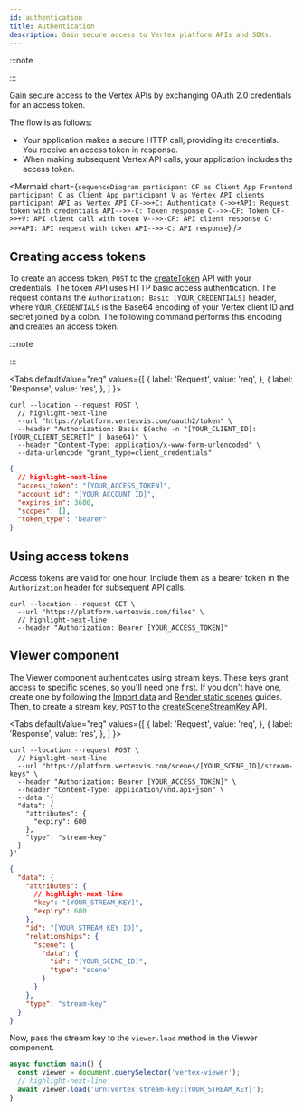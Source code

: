 ```yaml
---
id: authentication
title: Authentication
description: Gain secure access to Vertex platform APIs and SDKs.
---
```



:::note

<SignUpNote />
:::

Gain secure access to the Vertex APIs by exchanging OAuth 2.0 credentials for an access token.

The flow is as follows:

- Your application makes a secure HTTP call, providing its credentials. You receive an access token in response.
- When making subsequent Vertex API calls, your application includes the access token.

<Mermaid
  chart={`
  sequenceDiagram
  participant CF as Client App Frontend
  participant C as Client App
  participant V as Vertex API clients
  participant API as Vertex API
    CF->>+C: Authenticate
    C->>+API: Request token with credentials
    API-->>-C: Token response
    C-->>-CF: Token
    CF->>+V: API client call with token
    V-->>-CF: API client response
    C->>+API: API request with token
    API-->>-C: API response
`}
/>

## Creating access tokens

To create an access token, `POST` to the [createToken](https://docs.vertex3d.com/#f8c5dc19-0f68-442e-8d28-aa03be2c48fb) API with your credentials. The token API uses HTTP basic access authentication. The request contains the `Authorization: Basic [YOUR_CREDENTIALS]` header, where `YOUR_CREDENTIALS` is the Base64 encoding of your Vertex client ID and secret joined by a colon. The following command performs this encoding and creates an access token.

:::note

<ProtectSecretNote />
:::

<Tabs
  defaultValue="req"
  values={[
    { label: 'Request', value: 'req', },
    { label: 'Response', value: 'res', },
  ]
}>
<TabItem value="req">

```shell
curl --location --request POST \
  // highlight-next-line
  --url "https://platform.vertexvis.com/oauth2/token" \
  --header "Authorization: Basic $(echo -n "[YOUR_CLIENT_ID]:[YOUR_CLIENT_SECRET]" | base64)" \
  --header "Content-Type: application/x-www-form-urlencoded" \
  --data-urlencode "grant_type=client_credentials"
```

</TabItem>
<TabItem value="res">

```json
{
  // highlight-next-line
  "access_token": "[YOUR_ACCESS_TOKEN]",
  "account_id": "[YOUR_ACCOUNT_ID]",
  "expires_in": 3600,
  "scopes": [],
  "token_type": "bearer"
}
```

</TabItem>
</Tabs>

## Using access tokens

Access tokens are valid for one hour. Include them as a bearer token in the `Authorization` header for subsequent API calls.

```shell
curl --location --request GET \
  --url "https://platform.vertexvis.com/files" \
  // highlight-next-line
  --header "Authorization: Bearer [YOUR_ACCESS_TOKEN]"
```

## Viewer component

The Viewer component authenticates using stream keys. These keys grant access to specific scenes, so you'll need one first. If you don't have one, create one by following the [Import data](./import-data.mdx) and [Render static scenes](./render-static-scenes.mdx) guides. Then, to create a stream key, `POST` to the [createSceneStreamKey](https://docs.vertex3d.com/#dd9c119e-5808-4bc5-8aeb-afc1ca34362d) API.

<Tabs
  defaultValue="req"
  values={[
    { label: 'Request', value: 'req', },
    { label: 'Response', value: 'res', },
  ]
}>
<TabItem value="req">

```shell
curl --location --request POST \
  // highlight-next-line
  --url "https://platform.vertexvis.com/scenes/[YOUR_SCENE_ID]/stream-keys" \
  --header "Authorization: Bearer [YOUR_ACCESS_TOKEN]" \
  --header "Content-Type: application/vnd.api+json" \
  --data '{
  "data": {
    "attributes": {
      "expiry": 600
    },
    "type": "stream-key"
  }
}'
```

</TabItem>
<TabItem value="res">

```json
{
  "data": {
    "attributes": {
      // highlight-next-line
      "key": "[YOUR_STREAM_KEY]",
      "expiry": 600
    },
    "id": "[YOUR_STREAM_KEY_ID]",
    "relationships": {
      "scene": {
        "data": {
          "id": "[YOUR_SCENE_ID]",
          "type": "scene"
        }
      }
    },
    "type": "stream-key"
  }
}
```

</TabItem>
</Tabs>

Now, pass the stream key to the `viewer.load` method in the Viewer component.

```javascript
async function main() {
  const viewer = document.querySelector('vertex-viewer');
  // highlight-next-line
  await viewer.load('urn:vertex:stream-key:[YOUR_STREAM_KEY]');
}
```
